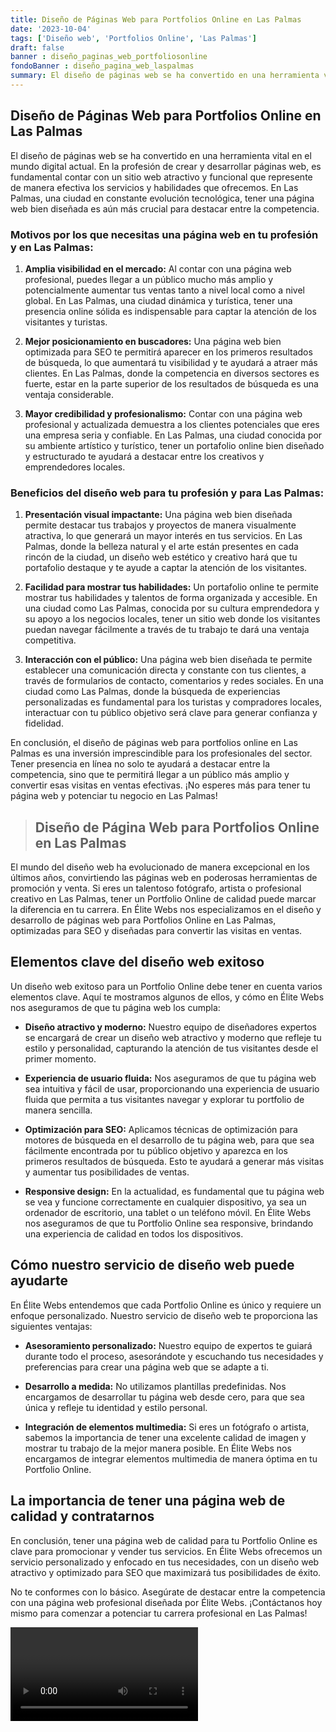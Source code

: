 ```yaml
---
title: Diseño de Páginas Web para Portfolios Online en Las Palmas
date: '2023-10-04'
tags: ['Diseño web', 'Portfolios Online', 'Las Palmas']
draft: false
banner : diseño_paginas_web_portfoliosonline
fondoBanner : diseño_pagina_web_laspalmas
summary: El diseño de páginas web se ha convertido en una herramienta vital en el mundo digital actual. En la profesión de crear y desarrollar páginas web, es fundamental contar con un sitio web atractivo y funcional que represente de manera efectiva los servicios y habilidades que ofrecemos. En Las Palmas, una ciudad en constante evolución tecnológica, tener una página web bien diseñada es aún más crucial para destacar entre la competencia.
---
```


## Diseño de Páginas Web para Portfolios Online en Las Palmas

El diseño de páginas web se ha convertido en una herramienta vital en el mundo digital actual. En la profesión de crear y desarrollar páginas web, es fundamental contar con un sitio web atractivo y funcional que represente de manera efectiva los servicios y habilidades que ofrecemos. En Las Palmas, una ciudad en constante evolución tecnológica, tener una página web bien diseñada es aún más crucial para destacar entre la competencia.

### Motivos por los que necesitas una página web en tu profesión y en Las Palmas:

1. **Amplia visibilidad en el mercado:** Al contar con una página web profesional, puedes llegar a un público mucho más amplio y potencialmente aumentar tus ventas tanto a nivel local como a nivel global. En Las Palmas, una ciudad dinámica y turística, tener una presencia online sólida es indispensable para captar la atención de los visitantes y turistas.

2. **Mejor posicionamiento en buscadores:** Una página web bien optimizada para SEO te permitirá aparecer en los primeros resultados de búsqueda, lo que aumentará tu visibilidad y te ayudará a atraer más clientes. En Las Palmas, donde la competencia en diversos sectores es fuerte, estar en la parte superior de los resultados de búsqueda es una ventaja considerable.

3. **Mayor credibilidad y profesionalismo:** Contar con una página web profesional y actualizada demuestra a los clientes potenciales que eres una empresa seria y confiable. En Las Palmas, una ciudad conocida por su ambiente artístico y turístico, tener un portafolio online bien diseñado y estructurado te ayudará a destacar entre los creativos y emprendedores locales.

### Beneficios del diseño web para tu profesión y para Las Palmas:

1. **Presentación visual impactante:** Una página web bien diseñada permite destacar tus trabajos y proyectos de manera visualmente atractiva, lo que generará un mayor interés en tus servicios. En Las Palmas, donde la belleza natural y el arte están presentes en cada rincón de la ciudad, un diseño web estético y creativo hará que tu portafolio destaque y te ayude a captar la atención de los visitantes.

2. **Facilidad para mostrar tus habilidades:** Un portafolio online te permite mostrar tus habilidades y talentos de forma organizada y accesible. En una ciudad como Las Palmas, conocida por su cultura emprendedora y su apoyo a los negocios locales, tener un sitio web donde los visitantes puedan navegar fácilmente a través de tu trabajo te dará una ventaja competitiva.

3. **Interacción con el público:** Una página web bien diseñada te permite establecer una comunicación directa y constante con tus clientes, a través de formularios de contacto, comentarios y redes sociales. En una ciudad como Las Palmas, donde la búsqueda de experiencias personalizadas es fundamental para los turistas y compradores locales, interactuar con tu público objetivo será clave para generar confianza y fidelidad.

En conclusión, el diseño de páginas web para portfolios online en Las Palmas es una inversión imprescindible para los profesionales del sector. Tener presencia en línea no solo te ayudará a destacar entre la competencia, sino que te permitirá llegar a un público más amplio y convertir esas visitas en ventas efectivas. ¡No esperes más para tener tu página web y potenciar tu negocio en Las Palmas!

<GifSeo />

<Cta />

> ## Diseño de Página Web para Portfolios Online en Las Palmas

El mundo del diseño web ha evolucionado de manera excepcional en los últimos años, convirtiendo las páginas web en poderosas herramientas de promoción y venta. Si eres un talentoso fotógrafo, artista o profesional creativo en Las Palmas, tener un Portfolio Online de calidad puede marcar la diferencia en tu carrera. En Élite Webs nos especializamos en el diseño y desarrollo de páginas web para Portfolios Online en Las Palmas, optimizadas para SEO y diseñadas para convertir las visitas en ventas.

## Elementos clave del diseño web exitoso

Un diseño web exitoso para un Portfolio Online debe tener en cuenta varios elementos clave. Aquí te mostramos algunos de ellos, y cómo en Élite Webs nos aseguramos de que tu página web los cumpla:

- **Diseño atractivo y moderno:** Nuestro equipo de diseñadores expertos se encargará de crear un diseño web atractivo y moderno que refleje tu estilo y personalidad, capturando la atención de tus visitantes desde el primer momento.

- **Experiencia de usuario fluida:** Nos aseguramos de que tu página web sea intuitiva y fácil de usar, proporcionando una experiencia de usuario fluida que permita a tus visitantes navegar y explorar tu portfolio de manera sencilla.

- **Optimización para SEO:** Aplicamos técnicas de optimización para motores de búsqueda en el desarrollo de tu página web, para que sea fácilmente encontrada por tu público objetivo y aparezca en los primeros resultados de búsqueda. Esto te ayudará a generar más visitas y aumentar tus posibilidades de ventas.

- **Responsive design:** En la actualidad, es fundamental que tu página web se vea y funcione correctamente en cualquier dispositivo, ya sea un ordenador de escritorio, una tablet o un teléfono móvil. En Élite Webs nos aseguramos de que tu Portfolio Online sea responsive, brindando una experiencia de calidad en todos los dispositivos.

## Cómo nuestro servicio de diseño web puede ayudarte

En Élite Webs entendemos que cada Portfolio Online es único y requiere un enfoque personalizado. Nuestro servicio de diseño web te proporciona las siguientes ventajas:

- **Asesoramiento personalizado:** Nuestro equipo de expertos te guiará durante todo el proceso, asesorándote y escuchando tus necesidades y preferencias para crear una página web que se adapte a ti.

- **Desarrollo a medida:** No utilizamos plantillas predefinidas. Nos encargamos de desarrollar tu página web desde cero, para que sea única y refleje tu identidad y estilo personal.

- **Integración de elementos multimedia:** Si eres un fotógrafo o artista, sabemos la importancia de tener una excelente calidad de imagen y mostrar tu trabajo de la mejor manera posible. En Élite Webs nos encargamos de integrar elementos multimedia de manera óptima en tu Portfolio Online.

## La importancia de tener una página web de calidad y contratarnos

En conclusión, tener una página web de calidad para tu Portfolio Online es clave para promocionar y vender tus servicios. En Élite Webs ofrecemos un servicio personalizado y enfocado en tus necesidades, con un diseño web atractivo y optimizado para SEO que maximizará tus posibilidades de éxito.

No te conformes con lo básico. Asegúrate de destacar entre la competencia con una página web profesional diseñada por Élite Webs. ¡Contáctanos hoy mismo para comenzar a potenciar tu carrera profesional en Las Palmas!

<Video />

<CtaBot job='Portfolios Online' city='Las Palmas'/>

<Gmaps query='Las Palmas+españa+maps' />